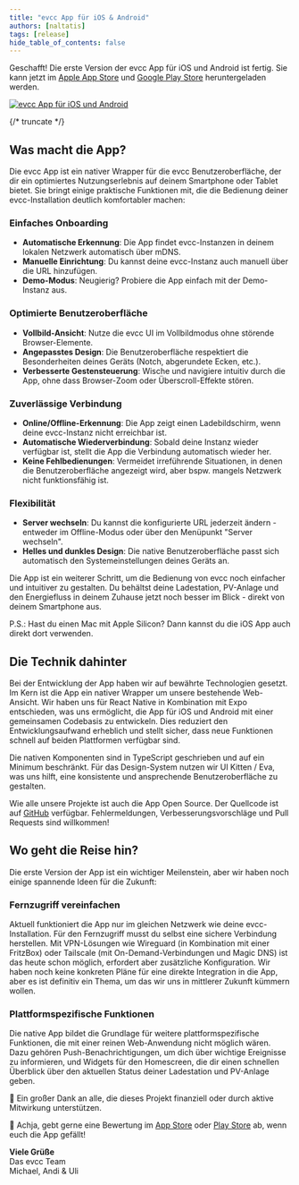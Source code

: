 ```yaml
---
title: "evcc App für iOS & Android"
authors: [naltatis]
tags: [release]
hide_table_of_contents: false
---
```


Geschafft!
Die erste Version der evcc App für iOS und Android ist fertig.
Sie kann jetzt im [Apple App Store](https://apps.apple.com/de/app/evcc-io/id6478510176) und [Google Play Store](https://play.google.com/store/apps/details?id=io.evcc.android) heruntergeladen werden.

[![evcc App für iOS und Android](evcc-app-banner.webp)](/blog/2025/03/01/evcc-app-for-ios-android)

{/* truncate */}

## Was macht die App?

Die evcc App ist ein nativer Wrapper für die evcc Benutzeroberfläche, der dir ein optimiertes Nutzungserlebnis auf deinem Smartphone oder Tablet bietet.
Sie bringt einige praktische Funktionen mit, die die Bedienung deiner evcc-Installation deutlich komfortabler machen:

### Einfaches Onboarding
- **Automatische Erkennung**: Die App findet evcc-Instanzen in deinem lokalen Netzwerk automatisch über mDNS.
- **Manuelle Einrichtung**: Du kannst deine evcc-Instanz auch manuell über die URL hinzufügen.
- **Demo-Modus**: Neugierig? Probiere die App einfach mit der Demo-Instanz aus.

### Optimierte Benutzeroberfläche
- **Vollbild-Ansicht**: Nutze die evcc UI im Vollbildmodus ohne störende Browser-Elemente.
- **Angepasstes Design**: Die Benutzeroberfläche respektiert die Besonderheiten deines Geräts (Notch, abgerundete Ecken, etc.).
- **Verbesserte Gestensteuerung**: Wische und navigiere intuitiv durch die App, ohne dass Browser-Zoom oder Überscroll-Effekte stören.

### Zuverlässige Verbindung
- **Online/Offline-Erkennung**: Die App zeigt einen Ladebildschirm, wenn deine evcc-Instanz nicht erreichbar ist.
- **Automatische Wiederverbindung**: Sobald deine Instanz wieder verfügbar ist, stellt die App die Verbindung automatisch wieder her.
- **Keine Fehlbedienungen**: Vermeidet irreführende Situationen, in denen die Benutzeroberfläche angezeigt wird, aber bspw. mangels Netzwerk nicht funktionsfähig ist.

### Flexibilität
- **Server wechseln**: Du kannst die konfigurierte URL jederzeit ändern - entweder im Offline-Modus oder über den Menüpunkt "Server wechseln".
- **Helles und dunkles Design**: Die native Benutzeroberfläche passt sich automatisch den Systemeinstellungen deines Geräts an.

Die App ist ein weiterer Schritt, um die Bedienung von evcc noch einfacher und intuitiver zu gestalten.
Du behältst deine Ladestation, PV-Anlage und den Energiefluss in deinem Zuhause jetzt noch besser im Blick - direkt von deinem Smartphone aus.

P.S.: Hast du einen Mac mit Apple Silicon? Dann kannst du die iOS App auch direkt dort verwenden.

## Die Technik dahinter

Bei der Entwicklung der App haben wir auf bewährte Technologien gesetzt.
Im Kern ist die App ein nativer Wrapper um unsere bestehende Web-Ansicht.
Wir haben uns für React Native in Kombination mit Expo entschieden, was uns ermöglicht, die App für iOS und Android mit einer gemeinsamen Codebasis zu entwickeln.
Dies reduziert den Entwicklungsaufwand erheblich und stellt sicher, dass neue Funktionen schnell auf beiden Plattformen verfügbar sind.

Die nativen Komponenten sind in TypeScript geschrieben und auf ein Minimum beschränkt.
Für das Design-System nutzen wir UI Kitten / Eva, was uns hilft, eine konsistente und ansprechende Benutzeroberfläche zu gestalten.

Wie alle unsere Projekte ist auch die App Open Source.
Der Quellcode ist auf [GitHub](https://github.com/evcc-io/app) verfügbar.
Fehlermeldungen, Verbesserungsvorschläge und Pull Requests sind willkommen!

## Wo geht die Reise hin?

Die erste Version der App ist ein wichtiger Meilenstein, aber wir haben noch einige spannende Ideen für die Zukunft:

### Fernzugriff vereinfachen
Aktuell funktioniert die App nur im gleichen Netzwerk wie deine evcc-Installation.
Für den Fernzugriff musst du selbst eine sichere Verbindung herstellen.
Mit VPN-Lösungen wie Wireguard (in Kombination mit einer FritzBox) oder Tailscale (mit On-Demand-Verbindungen und Magic DNS) ist das heute schon möglich, erfordert aber zusätzliche Konfiguration.
Wir haben noch keine konkreten Pläne für eine direkte Integration in die App, aber es ist definitiv ein Thema, um das wir uns in mittlerer Zukunft kümmern wollen.

### Plattformspezifische Funktionen
Die native App bildet die Grundlage für weitere plattformspezifische Funktionen, die mit einer reinen Web-Anwendung nicht möglich wären.
Dazu gehören Push-Benachrichtigungen, um dich über wichtige Ereignisse zu informieren, und Widgets für den Homescreen, die dir einen schnellen Überblick über den aktuellen Status deiner Ladestation und PV-Anlage geben.

💚 Ein großer Dank an alle, die dieses Projekt finanziell oder durch aktive Mitwirkung unterstützen.

🌟 Achja, gebt gerne eine Bewertung im [App Store](https://apps.apple.com/de/app/evcc-io/id6478510176) oder [Play Store](https://play.google.com/store/apps/details?id=io.evcc.android) ab, wenn euch die App gefällt!

**Viele Grüße**<br/>
Das evcc Team<br/>
Michael, Andi & Uli